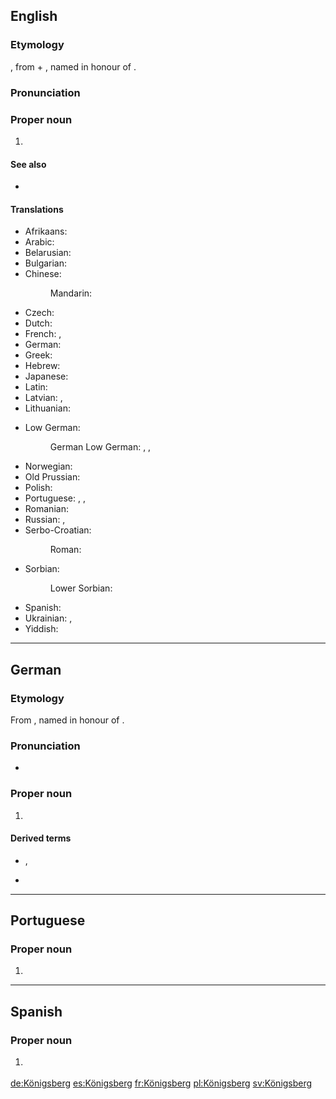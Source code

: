 {{also|Konigsberg}}
==English==
{{wikipedia|Königsberg|mul=Kaliningrad}}

===Etymology===
{{bor|en|de|Königsberg}}, from {{m|de|König||king}} + {{m|de|Berg||mountain}}, named in honour of {{w|Ottokar II of Bohemia|Ottokar II, king of Bohemia}}.

===Pronunciation===
{{rfp|en}}

===Proper noun===
{{en-proper noun}}

# {{lb|en|historical}} {{place|en|city|c/Russia|def={{def|The former capital of [[East Prussia]], [[Germany]], now [[Kaliningrad]], [[Russia]].}}}}

====See also====
* {{l|en|Prussia}}

====Translations====
{{trans-top-also|the former capital of East Prussia|Kaliningrad}}
* Afrikaans: {{t|af|Koningsberg|m}}
* Arabic: {{t|ar|كونيغسبرغ|m}}
* Belarusian: {{t|be|Караля́вец|m}}
* Bulgarian: {{t|bg|Кьонигсберг|m}}
* Chinese:
*: Mandarin: {{t|cmn|柯尼斯堡|tr=Kēnísībǎo}}
* Czech: {{t+|cs|Královec|m}}
* Dutch: {{t|nl|Koningsbergen|n}}
* French: {{t|fr|Kœnigsberg|m}}, {{t+|fr|Königsberg|m}}
* German: {{t+|de|Königsberg|n}}
* Greek: {{t|el|Καινιξβέργη|f}}
* Hebrew: {{t|he|קניגסברג|m}}
* Japanese: {{t|ja|ケーニヒスベルク|tr=Kēnihisuberuku}}
* Latin: {{t|la|Regiomontanum|n}}
* Latvian: {{t|lv|Kēnigsberga|f}}, {{t|lv|Karaļauči|m}}
* Lithuanian: {{t|lt|Karaliaučius|m}}
{{trans-mid}}
* Low German:
*: German Low German: {{t|nds-de|Königsbarg|n}} {{qualifier|in some dialects}}, {{t|nds-de|Kensbarg|n}} {{qualifier|Natangian Low Prussian}}, {{t|nds-de|Kensborg|n}} {{qualifier|Elbingian Low Prussian}}
* Norwegian: {{t|no|Königsberg}}
* Old Prussian: {{t|prg|Twanksta|alt=Twānksta}}
* Polish: {{t|pl|Królewiec|m}}
* Portuguese: {{t|pt|Conisberga|f}}, {{t|pt|Königsberg|f}}, {{t|pt|Konigsberg|f}}
* Romanian: {{t|ro|Königsberg|m}}
* Russian: {{t+|ru|Кёнигсберг|m}}, {{t+|ru|Кёнигсбе́рг|m|tr=Kjonigsbérg}}
* Serbo-Croatian:
*: Roman: {{t|sh|Kraljevic|m}}
* Sorbian:
*: Lower Sorbian: {{t|dsb|Kralowc|m}}
* Spanish: {{t+|es|Königsberg|m}}
* Ukrainian: {{t|uk|Ке́нігсберг|m}}, {{t|uk|Кенігсбе́рг|m}}
* Yiddish: {{t|yi|קעניגסבערג|n}}
{{trans-bottom}}

----

==German==

===Etymology===
From {{compound|de|König|t1=king|Berg|t2=mountain}}, named in honour of {{w|Ottokar II of Bohemia|Ottokar II, king of Bohemia}}.

===Pronunciation===
{{wikipedia|lang=de}}
* {{IPA|/ˈkøːnɪçsˌbɛɐ̯k/|lang=de}}

===Proper noun===
{{de-proper noun|n}}

# {{lb|de|historical}} {{place|de|city|c/Russia|def=the former capital of East Prussia}}

====Derived terms====
* {{l|de|Königsberger}}, {{l|de|Königsbergerin}}
* {{l|de|Königsberger Klopse}}

----

==Portuguese==

===Proper noun===
{{pt-proper noun|f}}

# {{alternative spelling of|Konigsberg|lang=pt}}

----

==Spanish==
{{wikipedia|lang=es}}

===Proper noun===
{{es-proper noun}}

# {{lb|es|historical}} {{l|en|Königsberg}}

[[de:Königsberg]]
[[es:Königsberg]]
[[fr:Königsberg]]
[[pl:Königsberg]]
[[sv:Königsberg]]